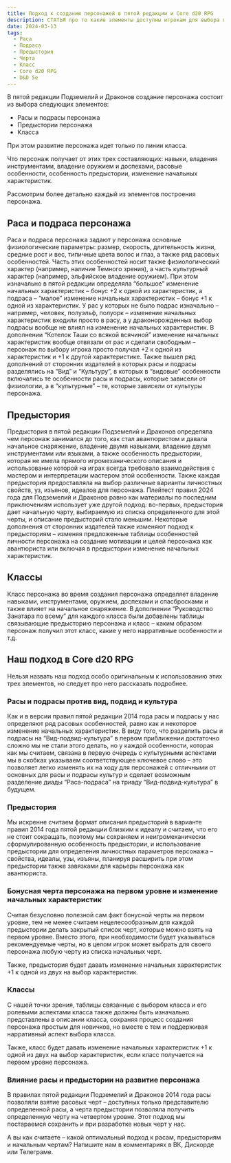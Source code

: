 ```yaml
---
title: Подход к созданию персонажей в пятой редакции и Core d20 RPG
description: СТАТЬЯ про то какие элементы доступны игрокам для выбора при создании персонажа в пятой редакции Подземелий и Драконов, а также про наш подход в Core d20 RPG
date: 2024-03-13 
tags:
  - Раса
  - Подраса
  - Предыстория
  - Черта
  - Класс
  - Core d20 RPG
  - D&D 5e
---
```


В пятой редакции Подземелий и Драконов создание персонажа состоит из выбора следующих элементов:

- Расы и подрасы персонажа
- Предыстории персонажа
- Класса 

При этом развитие персонажа идет только по линии класса.

Что персонаж получает от этих трех составляющих: навыки, владения инструментами, владение оружием и доспехами, расовые особенности, особенность предыстории, изменение начальных характеристик.

Рассмотрим более детально каждый из элементов построения персонажа.

## Раса и подраса персонажа
Раса и подраса персонажа задают у персонажа основные физиологические параметры: размер, скорость, длительность жизни, средние рост и вес, типичные цвета волос и глаз, а также ряд расовых особенностей. Часть этих особенностей носит также физиологический характер (например, наличие Темного зрения), а часть культурный характер (например, эльфийское владение оружием). При этом изначально в пятой редакции определяла “большое” изменение начальных характеристик – бонус +2 к одной из характеристик, а подраса – “малое” изменение начальных характеристик – бонус +1 к одной из характеристик. У рас у которых не было подрас изначально – например, человек, полуэльф, полуорк – изменение начальных характеристик входили просто в расу, а у драконорожденных выбор подрасы вообще не влиял на изменение начальных характеристик. В дополнении “Котелок Таши со всякой всячиной” изменение начальных характеристик вообще отвязали от рас и сделали свободным – персонаж по выбору игрока просто получал +2 к одной из характеристик и +1 к другой характеристике. Также вышел ряд дополнений от сторонних издателей в которых расы и подрасы разделялись на “Вид” и “Культуру”, в которых в “видовые” особенности включались те особенности расы и подрасы, которые зависели от физиологии, а в “культурные” – те, которые зависели от культуры персонажа.
## Предыстория
Предыстория в пятой редакции Подземелий и Драконов определяла чем персонаж занимался до того, как стал авантюристом и давала начальное снаряжение, владение двумя навыками, владение двумя инструментами или языками, а также особенность предыстории, которая не имела прямого игромеханического описания и использование которой на играх всегда требовало взаимодействия с мастером и интерпретации мастером этой особенности. Также каждая предыстория предоставляла на выбор различные варианты личностных свойств, уз, изъянов, идеалов для персонажа. Плейтест правил 2024 года для Подземелий и Драконов равно как материалы по последним приключениям использует уже другой подход: во-первых, предыстория дает начальную чарту, выбираемую из списка определенного для этой черты, и описание предысторий стало меньшим. Некоторые дополнения от сторонних издателей также изменяют подход к предысториям – изменяя предложенные таблицы особенностей личности персонажа на создание мотивации и целей персонажа как авантюриста или включая в предыстории изменение начальных характеристик.
## Классы
Класс персонажа во время создания персонажа определяет владение навыками, инструментами, оружием, доспехами и спасбросками и также влияет на начальное снаряжение. В дополнении “Руководство Занатара по всему” для каждого класса были добавлены таблицы связывающие предысторию персонажа и класс – каким образом персонаж получил этот класс, какие у него нарративные особенности и т.д.
## Наш подход в Core d20 RPG
Нельзя назвать наш подход особо оригинальным к использованию этих трех элементов, но следует про него рассказать подробнее.
### Расы и подрасы против вид, подвид и культура
Как и в версии правил пятой редакции 2014 года расы и подрасы у нас определяют ряд расовых особенностей, равно как и некоторое изменение начальных характеристик. В виду того, что разделить расы и подрасы на “Вид-подвид-культура” в первом приближении достаточно сложно мы не стали этого делать, но у каждой особенности, которая как мы считаем, связана в первую очередь с культурными аспектами мы в скобках указываем соответствующее ключевое слово – это позволяет легко изменять их на ходу для персонажей с отличными от основных для расы и подрасы культур и сделает возможным разделение диады “Раса-подраса” на триаду “Вид-подвид-культура” в будущем.
### Предыстория
Мы искренне считаем формат описания предысторий в варианте правил 2014 года пятой редакции близким к идеалу и считаем, что его не стоит сокращать, поэтому мы сохраняем и неигромеханически сформулированную особенность предыстории, и использование предыстории для определения личностных параметров персонажа – свойства, идеалы, узы, изъяны, планируя расширить при этом предыстории также завязками для карьеры персонажа как авантюриста.
### Бонусная черта персонажа на первом уровне и изменение начальных характеристик
Считая безусловно полезной сам факт бонусной черты на первом уровне, тем не менее считаем нецелесообразным для каждой предыстории делать закрытый список черт, которые можно взять на первом уровне. Вместо этого, при необходимости будет указываться рекомендуемые черты, но в целом игрок может выбрать для своего персонажа любую черту из списка начальных черт.

Также, предыстория будет давать изменение начальных характеристик +1 к одной из двух на выбор характеристик.
### Классы
С нашей точки зрения, таблицы связанные с выбором класса и его ролевыми аспектами класса также должны быть изначально представлены в описании класса, сохраняя процесс создания персонажа простым для новичков, но вместе с тем и поддерживая нарративный аспект выбора класса.

Также, класс будет давать изменение начальных характеристик +1 к одной из двух на выбор характеристик, если класс получается на первом уровне персонажа.
### Влияние расы и предыстории на развитие персонажа
В правилах пятой редакции Подземелий и Драконов 2014 года расы позволяли взятие расовых черт – доступных только представителю определенной расы, а черта предыстории позволяла получить определенную черту на четвертом уровне. Этот подход мы постараемся сохранить и при разработке новых черт у нас.

А вы как считаете – какой оптимальный подход к расам, предысториям и начальным чертам? Напишите нам в комментариях в ВК, Дискорде или Телеграме.
